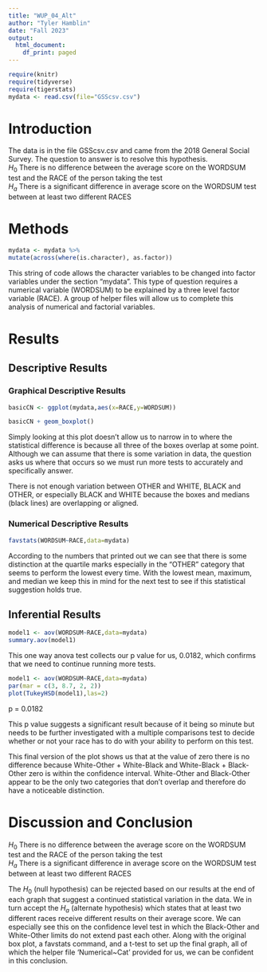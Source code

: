 ```yaml
---
title: "WUP_04_Alt"
author: "Tyler Hamblin"
date: "Fall 2023"
output:
  html_document:
    df_print: paged
---
```


```r
require(knitr)
require(tidyverse)
require(tigerstats)
mydata <- read.csv(file="GSScsv.csv")
```

# Introduction

<!--In this section you explain what you are trying to show.  Where did the data come from?  What is the research or other question you are trying to answer?!-->

The data is in the file GSScsv.csv and came from the 2018 General Social Survey.  The question to answer is to resolve this hypothesis.  
$H_0$ There is no difference between the average score on the WORDSUM test and the RACE of the person taking the test   
$H_a$ There is a significant difference in average score on the WORDSUM test between at least two different RACES

# Methods

<!--Mention that you intend to use chatGPT to the greatest extent possible. Give credit to chatGPT when you use it to create code in your report. Decide on your methods:  use "variable analysis" or other appropriate descriptors.  Make sure to choose at least one graphical method and at least one numerical method.!-->

```r
mydata <- mydata %>%
mutate(across(where(is.character), as.factor))
```

This string of code allows the character variables to be changed into factor variables under the section "mydata". This type of question requires a numerical variable (WORDSUM) to be explained by a three level factor variable (RACE). A group of helper files will allow us to complete this analysis of numerical and factorial variables. 


# Results

<!--Divide this section into two sub-sections:  One for your descriptive  results and one for your inferential results.!-->

## Descriptive Results

### Graphical Descriptive Results

<!--Graphical results here.  Make sure to show your code.  Provide appropriate labels for axes, giving units if possible, and provide a good title for the graph, too.  Use the graphical results to describe the patterns if any that exist in the data as focused toward the research question!-->

```r
basicCN <- ggplot(mydata,aes(x=RACE,y=WORDSUM))

basicCN + geom_boxplot()
```

Simply looking at this plot doesn't allow us to narrow in to where the statistical difference is because all three of the boxes overlap at some point. Although we can assume that there is some variation in data, the question asks us where that occurs so we must run more tests to accurately and specifically answer. 

There is not enough variation between OTHER and WHITE, BLACK and OTHER, or especially BLACK and WHITE because the boxes and medians (black lines) are overlapping or aligned. 


### Numerical Descriptive Results

<!--Numerical results go here. Use the numerical results to describe the patterns if any that exist in the data as focused toward the research question!-->
```r
favstats(WORDSUM~RACE,data=mydata)
```

According to the numbers that printed out we can see that there is some distinction at the quartile marks especially in the "OTHER" category that seems to perform the lowest every time. With the lowest mean, maximum, and median we keep this in mind for the next test to see if this statistical suggestion holds true.



## Inferential Results

<!--State hypothesis clearly.  Make sure your discussion of the inferential test covers all the aspects that the test output produces, such as test statistic, p-value etc.  Make a decision about the null hypothesis, explain the assumptions on which the selected test/procedure was based, and why the chosen procedure satisfys the assumptions and is appropriate to answer the research question!-->
```r
model1 <- aov(WORDSUM~RACE,data=mydata)
summary.aov(model1)
```

This one way anova test collects our p value for us, 0.0182, which confirms that we need to continue running more tests. 


```r
model1 <- aov(WORDSUM~RACE,data=mydata)
par(mar = c(3, 8.7, 2, 2))
plot(TukeyHSD(model1),las=2)
```

p = 0.0182

This p value suggests a significant result because of it being so minute but needs to be further investigated with a multiple comparisons test to decide whether or not your race has to do with your ability to perform on this test. 

This final version of the plot shows us that at the value of zero there is no difference because White-Other + White-Black and White-Black + Black-Other  zero is within the confidence interval. White-Other and Black-Other appear to be the only two categories that don't overlap and therefore do have a noticeable distinction.

# Discussion and Conclusion

<!--Discussion and conclusion here.  If you found a relationship be sure to consider whether the relationship occurs because one of the variavbles causes the other, or whether they perhasps are related for some other reason.  Watch the chapter 6 videos from the GeorgeTown videos collection.!-->

$H_0$ There is no difference between the average score on the WORDSUM test and the RACE of the person taking the test   
$H_a$ There is a significant difference in average score on the WORDSUM test between at least two different RACES

The $H_0$ (null hypothesis) can be rejected based on our results at the end of each graph that suggest a continued statistical variation in the data. We in turn accept the $H_a$ (alternate hypothesis) which states that at least two different races receive different results on their average score. We can especially see this on the confidence level test in which the Black-Other and White-Other limits do not extend past each other. Along with the original box plot, a favstats command, and a t-test to set up the final graph, all of which the helper file 'Numerical~Cat' provided for us, we can be confident in this conclusion. 

